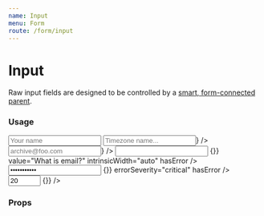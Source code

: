 ```yaml
---
name: Input
menu: Form
route: /form/input
---
```



# Input

Raw input fields are designed to be controlled by a [smart, form-connected parent](https://github.com/venturehacks/AngelList/blob/master/frontend/talent/components/Form/TextField/index.tsx).

### Usage

<Playground>
  <div className="max-w-xl">
    <Label field="foo" title="Text Input">
      <Input
        type="text"
        name="foo"
        placeholder="Your name"
        maxLength={100}
      />
    </Label>
    <Bracket>
      <Label field="foo" title="Icon Left">
        <Input
          type="text"
          name="foo"
          placeholder="Timezone name..."
          maxLength={100}
          icon={<TimeIcon />}
        />
      </Label>
      <Label field="foo" title="Icon Right">
        <Input
          type="text"
          name="foo"
          placeholder="archive@foo.com"
          maxLength={100}
          iconPosition="right"
          icon={<ArchiveIcon />}
        />
      </Label>
    </Bracket>
    <Bracket>
      <Label field="bar" title="Email">
        <Input
          type="email"
          name="bar"
          onChange={() => {}}
          value="What is email?"
          intrinsicWidth="auto"
          hasError
        />
        <FieldErrorMessage
          errorSeverity="warning"
          message="An email is required"
        />
      </Label>
      <Label field="password" title="Password">
        <Input
          type="password"
          name="password"
          intrinsicWidth="auto"
          value="abcdefghijk"
          onChange={() => {}}
          errorSeverity="critical"
          hasError
        />
        <FieldErrorMessage
          errorSeverity="critical"
          message="Does not match"
        />
      </Label>
    </Bracket>
    <Label field="phone" title="Number">
      <Input
        type="number"
        name="phone"
        intrinsicWidth="auto"
        min="10"
        max="100"
        value="20"
        onChange={() => {}}
      />
    </Label>
  </div>
</Playground>

### Props

<Props of={Input} />
